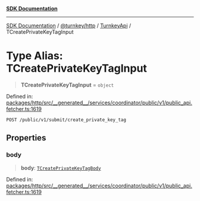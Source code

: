 [**SDK Documentation**](../../../../../README.mdx)

***

[SDK Documentation](../../../../../packages.mdx) / [@turnkey/http](../../../README.mdx) / [TurnkeyApi](../README.mdx) / TCreatePrivateKeyTagInput

# Type Alias: TCreatePrivateKeyTagInput

> **TCreatePrivateKeyTagInput** = `object`

Defined in: [packages/http/src/\_\_generated\_\_/services/coordinator/public/v1/public\_api.fetcher.ts:1619](https://github.com/tkhq/sdk/blob/e1b1a69bdd608320aaf03cc2dbbf68dc0c52b28d/packages/http/src/__generated__/services/coordinator/public/v1/public_api.fetcher.ts#L1619)

`POST /public/v1/submit/create_private_key_tag`

## Properties

### body

> **body**: [`TCreatePrivateKeyTagBody`](TCreatePrivateKeyTagBody.mdx)

Defined in: [packages/http/src/\_\_generated\_\_/services/coordinator/public/v1/public\_api.fetcher.ts:1619](https://github.com/tkhq/sdk/blob/e1b1a69bdd608320aaf03cc2dbbf68dc0c52b28d/packages/http/src/__generated__/services/coordinator/public/v1/public_api.fetcher.ts#L1619)
